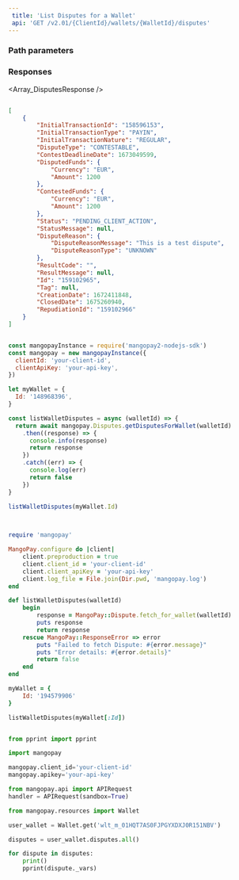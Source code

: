 ```yaml
---  
 title: 'List Disputes for a Wallet'  
 api: 'GET /v2.01/{ClientId}/wallets/{WalletId}/disputes'  
---  
```


  

### Path parameters  

<WalletId />  

### Responses  

<AccordionGroup><Accordion title="200 ">  

<Array_DisputesResponse /></Accordion></AccordionGroup>  

<ResponseExample>  

```json 200   

[
    {
        "InitialTransactionId": "158596153",
        "InitialTransactionType": "PAYIN",
        "InitialTransactionNature": "REGULAR",
        "DisputeType": "CONTESTABLE",
        "ContestDeadlineDate": 1673049599,
        "DisputedFunds": {
            "Currency": "EUR",
            "Amount": 1200
        },
        "ContestedFunds": {
            "Currency": "EUR",
            "Amount": 1200
        },
        "Status": "PENDING_CLIENT_ACTION",
        "StatusMessage": null,
        "DisputeReason": {
            "DisputeReasonMessage": "This is a test dispute",
            "DisputeReasonType": "UNKNOWN"
        },
        "ResultCode": "",
        "ResultMessage": null,
        "Id": "159102965",
        "Tag": null,
        "CreationDate": 1672411848,
        "ClosedDate": 1675260940,
        "RepudiationId": "159102966"
    }
]  

 ```  

</ResponseExample>  

<RequestExample>  
  
```javascript NodeJS  

const mangopayInstance = require('mangopay2-nodejs-sdk')
const mangopay = new mangopayInstance({
  clientId: 'your-client-id',
  clientApiKey: 'your-api-key',
})

let myWallet = {
  Id: '148968396',
}

const listWalletDisputes = async (walletId) => {
  return await mangopay.Disputes.getDisputesForWallet(walletId)
    .then((response) => {
      console.info(response)
      return response
    })
    .catch((err) => {
      console.log(err)
      return false
    })
}

listWalletDisputes(myWallet.Id)
  
```  

  
```ruby Ruby  

require 'mangopay'

MangoPay.configure do |client|
    client.preproduction = true
    client.client_id = 'your-client-id'
    client.client_apiKey = 'your-api-key'
    client.log_file = File.join(Dir.pwd, 'mangopay.log')
end

def listWalletDisputes(walletId)
    begin
        response = MangoPay::Dispute.fetch_for_wallet(walletId)
        puts response
        return response
    rescue MangoPay::ResponseError => error
        puts "Failed to fetch Dispute: #{error.message}"
        puts "Error details: #{error.details}"
        return false
    end
end

myWallet = {
    Id: '194579906'
}

listWalletDisputes(myWallet[:Id])  
```  

  
```python Python  

from pprint import pprint

import mangopay

mangopay.client_id='your-client-id'
mangopay.apikey='your-api-key'

from mangopay.api import APIRequest
handler = APIRequest(sandbox=True)

from mangopay.resources import Wallet

user_wallet = Wallet.get('wlt_m_01HQT7AS0FJPGYXDXJ0R151NBV')

disputes = user_wallet.disputes.all()

for dispute in disputes:
    print()
    pprint(dispute._vars)  
```  

  
</RequestExample>